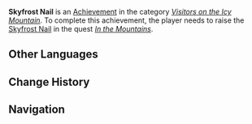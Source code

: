 {{Achievement Infobox
|title        = Skyfrost Nail
|id           = 80067
|order id     = 0067
|category     = Visitors on the Icy Mountain
|description  = Raise the [[Skyfrost Nail|strange column]].
|requirements = Earned during ''[[In the Mountains]]''.
|primogems    = 10
|tracking     = 
|topic        = 
}}
'''Skyfrost Nail''' is an [[Achievement]] in the category ''[[Visitors on the Icy Mountain]]''. To complete this achievement, the player needs to raise the [[Skyfrost Nail]] in the quest ''[[In the Mountains]]''.
<!--
==Trivia==

==Video Guides==
{{EVT
|video1   = 
|caption1 = 
}}
-->
==Other Languages==
{{Other Languages|default_hidden=1
|en      = Skyfrost Nail
|zhs     = 寒天之钉
|zhs_rm  = Hán Tiān zhī Dīng
|zht     = 寒天之釘
|zht_rm  = Hán Tiān zhī Dīng
|ja      = 寒天の釘
|ja_rm   = Samuzora no Kugi
|ko      = 한천의 못
|ko_rm   = 
|es      = Pilar del Frío Celestial
|fr      = Le Mandrin céleste
|ru      = Шип небесной стужи
|th      = กรงเล็บแห่งความหนาว
|th_rm   = 
|vi      = Móng Vuốt Giá Rét
|de      = Frosthimmelsnagel
|id      = Skyfrost Nail
|pt      = Ponta do Céu Frio
}}

==Change History==
{{Change History|1.2}}
<!--
==References==
{{Reflist}}
-->
==Navigation==
{{Achievement Navbox|Visitors on the Icy Mountain}}